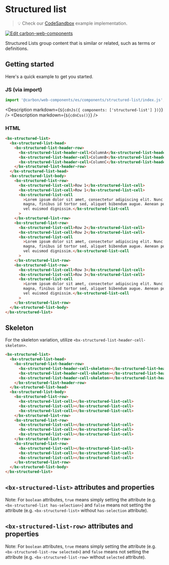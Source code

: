 
# Structured list

> 💡 Check our
> [CodeSandbox](https://codesandbox.io/s/github/carbon-design-system/carbon-for-ibm-dotcom/tree/main/packages/carbon-web-components/examples/codesandbox/basic/components/structured-list)
> example implementation.

[![Edit carbon-web-components](https://codesandbox.io/static/img/play-codesandbox.svg)](https://codesandbox.io/s/github/carbon-design-system/carbon-for-ibm-dotcom/tree/main/packages/carbon-web-components/examples/codesandbox/basic/components/structured-list)

Structured Lists group content that is similar or related, such as terms or
definitions.

## Getting started

Here's a quick example to get you started.

### JS (via import)

```javascript
import '@carbon/web-components/es/components/structured-list/index.js';
```

<Description markdown={`${cdnJs({ components: ['structured-list'] })}`} />
<Description markdown={`${cdnCss()}`} />

### HTML

```html
<bx-structured-list>
  <bx-structured-list-head>
    <bx-structured-list-header-row>
      <bx-structured-list-header-cell>ColumnA</bx-structured-list-header-cell>
      <bx-structured-list-header-cell>ColumnB</bx-structured-list-header-cell>
      <bx-structured-list-header-cell>ColumnC</bx-structured-list-header-cell>
    </bx-structured-list-header-row>
  </bx-structured-list-head>
  <bx-structured-list-body>
    <bx-structured-list-row>
      <bx-structured-list-cell>Row 1</bx-structured-list-cell>
      <bx-structured-list-cell>Row 1</bx-structured-list-cell>
      <bx-structured-list-cell
        >Lorem ipsum dolor sit amet, consectetur adipiscing elit. Nunc dui
        magna, finibus id tortor sed, aliquet bibendum augue. Aenean posuere sem
        vel euismod dignissim.</bx-structured-list-cell
      >
    </bx-structured-list-row>
    <bx-structured-list-row>
      <bx-structured-list-cell>Row 2</bx-structured-list-cell>
      <bx-structured-list-cell>Row 2</bx-structured-list-cell>
      <bx-structured-list-cell
        >Lorem ipsum dolor sit amet, consectetur adipiscing elit. Nunc dui
        magna, finibus id tortor sed, aliquet bibendum augue. Aenean posuere sem
        vel euismod dignissim.</bx-structured-list-cell
      >
    </bx-structured-list-row>
    <bx-structured-list-row>
      <bx-structured-list-cell>Row 3</bx-structured-list-cell>
      <bx-structured-list-cell>Row 3</bx-structured-list-cell>
      <bx-structured-list-cell
        >Lorem ipsum dolor sit amet, consectetur adipiscing elit. Nunc dui
        magna, finibus id tortor sed, aliquet bibendum augue. Aenean posuere sem
        vel euismod dignissim.</bx-structured-list-cell
      >
    </bx-structured-list-row>
  </bx-structured-list-body>
</bx-structured-list>
```

## Skeleton

For the skeleton variation, utilize `<bx-structured-list-header-cell-skeleton>`.

```html
<bx-structured-list>
  <bx-structured-list-head>
    <bx-structured-list-header-row>
      <bx-structured-list-header-cell-skeleton></bx-structured-list-header-cell-skeleton>
      <bx-structured-list-header-cell-skeleton></bx-structured-list-header-cell-skeleton>
      <bx-structured-list-header-cell-skeleton></bx-structured-list-header-cell-skeleton>
    </bx-structured-list-header-row>
  </bx-structured-list-head>
  <bx-structured-list-body>
    <bx-structured-list-row>
      <bx-structured-list-cell></bx-structured-list-cell>
      <bx-structured-list-cell></bx-structured-list-cell>
      <bx-structured-list-cell></bx-structured-list-cell>
    </bx-structured-list-row>
    <bx-structured-list-row>
      <bx-structured-list-cell></bx-structured-list-cell>
      <bx-structured-list-cell></bx-structured-list-cell>
      <bx-structured-list-cell></bx-structured-list-cell>
    </bx-structured-list-row>
    <bx-structured-list-row>
      <bx-structured-list-cell></bx-structured-list-cell>
      <bx-structured-list-cell></bx-structured-list-cell>
      <bx-structured-list-cell></bx-structured-list-cell>
    </bx-structured-list-row>
  </bx-structured-list-body>
</bx-structured-list>
```

## `<bx-structured-list>` attributes and properties

Note: For `boolean` attributes, `true` means simply setting the attribute (e.g.
`<bx-structured-list has-selection>`) and `false` means not setting the
attribute (e.g. `<bx-structured-list>` without `has-selection` attribute).

<Props of="bx-structured-list" />

## `<bx-structured-list-row>` attributes and properties

Note: For `boolean` attributes, `true` means simply setting the attribute (e.g.
`<bx-structured-list-row selected>`) and `false` means not setting the attribute
(e.g. `<bx-structured-list-row>` without `selected` attribute).

<Props of="bx-structured-list-row" />
